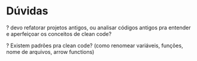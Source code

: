 # Dúvidas
  ? devo refatorar projetos antigos, ou analisar códigos antigos pra entender 
    e aperfeiçoar os conceitos de clean code?
    
  ? Existem padrões pra clean code? 
    (como renomear variáveis, funções, nome de arquivos, arrow functions)

  